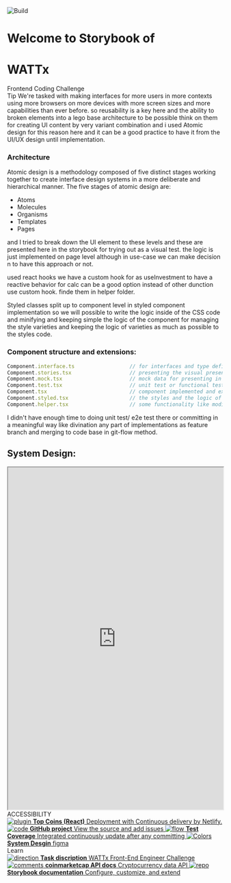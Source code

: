 
<Meta title="Introduction" />

<style>{`
  .subheading {
    --mediumdark: '#999999';
    font-weight: 900;
    font-size: 13px;
    color: #999;
    letter-spacing: 6px;
    line-height: 24px;
    text-transform: uppercase;
    margin-bottom: 12px;
    margin-top: 40px;
  }

  .link-list {
    display: grid;
    grid-template-columns: 1fr;
    grid-template-rows: 1fr 1fr;
    row-gap: 10px;
  }

  @media (min-width: 620px) {
    .link-list {
      row-gap: 20px;
      column-gap: 20px;
      grid-template-columns: 1fr 1fr;
    }
  }

  @media all and (-ms-high-contrast:none) {
  .link-list {
      display: -ms-grid;
      -ms-grid-columns: 1fr 1fr;
      -ms-grid-rows: 1fr 1fr;
    }
  }

  .link-item {
    display: block;
    padding: 20px 30px 20px 15px;
    border: 1px solid #00000010;
    border-radius: 5px;
    transition: background 150ms ease-out, border 150ms ease-out, transform 150ms ease-out;
    color: #333333;
    display: flex;
    align-items: flex-start;
  }

  .link-item:hover {
    border-color: #1EA7FD50;
    transform: translate3d(0, -3px, 0);
    box-shadow: rgba(0, 0, 0, 0.08) 0 3px 10px 0;
  }

  .link-item:active {
    border-color: #1EA7FD;
    transform: translate3d(0, 0, 0);
  }

  .link-item strong {
    font-weight: 700;
    display: block;
    margin-bottom: 2px;
  }
  
  .link-item img {
    height: 40px;
    width: 40px;
    margin-right: 15px;
    flex: none;
  }

  .link-item span {
    font-size: 14px;
    line-height: 20px;
  }

  .tip {
    display: inline-block;
    border-radius: 1em;
    font-size: 11px;
    line-height: 12px;
    font-weight: 700;
    background: #E7FDD8;
    color: #66BF3C;
    padding: 4px 12px;
    margin-right: 10px;
    vertical-align: top;
  }

  .tip-wrapper {
    font-size: 13px;
    line-height: 20px;
    margin-top: 40px;
    margin-bottom: 40px;
  }

  .tip-wrapper code {
    font-size: 12px;
    display: inline-block;
  }

  .logo{
    width: 200px;
    -webkit-filter: drop-shadow(5px 5px 5px #666 );
  filter: drop-shadow(5px 5px 5px #666);

    margin-bottom:100px;
  }
.header{
  position: relative;
    display: inline-block;
    font-weight: 400;
    color: red;
    width: 169px;
    margin-right:-50px
}


  .header:after {
    width: 115%;
    padding-top: 45%;
    top: -65%;
    left: -20%;
    background-image: url(https://wattx.io/wp-content/themes/wattx/theme_inc/plugins/so_plugins/alternating-text-blocks/tpl/assets/circle-yellow@2x.png);
    background-position: center;
    position: absolute; */
    display: block;
    content: "";
  
    pointer-events: none;
    background-repeat: no-repeat;
    background-position: center top;
    background-size: contain;
  }

    .logo2{
    margin-bottom:-8px;
    height: 40px;
  }

  
`}</style>

<img src="https://wattx.io/wp-content/themes/wattx/img/contact-arrow.png" alt="Build" class="logo" />

# Welcome to Storybook of <h1 class="header"> WATTx </h1> Frontend Coding Challenge
<div className="tip-wrapper">
  <span className="tip">Tip</span> We're tasked with making interfaces for more users in more contexts using more browsers on more devices with more screen sizes and more capabilities than ever before.
so reusability is a key here and the ability to broken elements into a lego base architecture to be possible think on them for creating UI content by very variant combination and i used Atomic design for this reason here and it can be a good practice to have it from the UI/UX design until implementation. 
</div>

### Architecture

Atomic design is a methodology composed of five distinct stages working together to create interface design systems in a more deliberate and hierarchical manner. The five stages of atomic design are:

* Atoms
* Molecules
* Organisms
* Templates
* Pages



and I tried to break down the UI element to these levels and these are presented here in the storybook for trying out as a visual test.
the logic is just implemented on page level although in use-case we can make decision n to have this approach or not.

used react hooks we have a custom hook for as useInvestment to have a reactive behavior for calc can be a good option instead of other dunction use custom hook.
finde them in helper folder.

Styled classes split up to component level in styled component implementation so we will possible to write the logic inside of the CSS code and minifying and keeping simple the logic of the component for managing the style varieties and keeping the logic of varieties as much as possible to the styles code.

### Component structure and extensions:

``` javascript
Component.interface.ts                  // for interfaces and type definitions
Component.stories.tsx                   // presenting the visual presentation in storybook
Component.mock.tsx                      // mock data for presenting in storybook or  using for unit test
Component.test.tsx                      // unit test or functional test
Component.tsx                           // component implemented and exported from here
Component.styled.tsx                    // the styles and the logic of props related to style implemented here
Component.helper.tsx                    // some functionality like modification data, validation, mapper, or any functional behavior can be separated from the UI can more here from the main component file just for keeping simple that file. if functionality has reusability can move it to utility or a helper file in a general level folder
```

I didn't have enough time to doing unit test/ e2e test there or committing in a meaningful way like divination any part of implementations as feature branch and merging to code base in git-flow method.



## System Design:

<iframe width= "100%" height= "800px" src="https://www.figma.com/embed?embed_host=astra&url=https://www.figma.com/file/2LokuyVBjWW20P4CcDJGra/Top-Coins?node-id=10%3A271" ></iframe>

<div className="subheading">ACCESSIBILITY</div>

<div className="link-list">
  <a
    className="link-item"
    href="https://wattx-challenge.netlify.app/"
    target="_blank"
  >
    <img src={Plugin} alt="plugin" />
    <span>
      <strong>Top Coins (React)</strong>
      Deployment with Continuous delivery by Netlify.
    </span>
  </a>
  <a className="link-item" href="https://github.com/chorakchi/wattx-challenge" target="_blank">
    <img src={Code} alt="code" />
    <span>
      <strong>GitHub project</strong>
      View the source and add issues
    </span>
  </a>
  <a
    className="link-item"
    href="https://wattx-test-coverage.netlify.app"
    target="_blank"
  >
    <img src={Flow} alt="flow" />
    <span>
      <strong>Test Coverage</strong>
      Integrated continuously update after any committing
    </span>
  </a>
    <a
    className="link-item"
    href="https://www.figma.com/file/2LokuyVBjWW20P4CcDJGra/Top-Coins?node-id=10%3A271"
    target="_blank"
  >
    <img src={Colors} alt="Colors" />
    <span>
      <strong>System Desgin</strong>
      figma
    </span>
  </a>
</div>

<div className="subheading">Learn</div>

<div className="link-list">
  <a className="link-item" href="https://github.com/WATTx/code-challenges/blob/master/frontend-engineer-challenge-top-coins-react.md" target="_blank">
    <img src={Direction} alt="direction" />
    <span>
      <strong>Task discription</strong>
      WATTx Front-End Engineer Challenge
    </span>
  </a>
  <a className="link-item" href=" https://coinmarketcap.com/api/" target="_blank">
    <img src={Comments} alt="comments" />
    <span>
      <strong>coinmarketcap API docs</strong>
      Cryptocurrency data API
    </span>
  </a>
    <a className="link-item" href="https://storybook.js.org/docs" target="_blank">
    <img src={Repo} alt="repo" />
    <span>
      <strong>Storybook documentation</strong>
      Configure, customize, and extend
    </span>
  </a>
</div>

